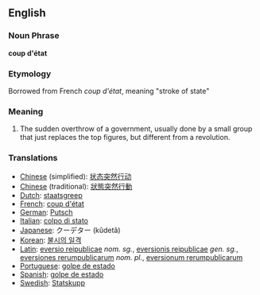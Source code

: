==English==

===Noun Phrase===
'''coup d'état'''

===Etymology===
Borrowed from French ''coup d'état'', meaning "stroke of state"

===Meaning===
#The sudden overthrow of a government, usually done by a small group that just replaces the top figures, but different from a revolution.

===Translations===
*[[Chinese]] (simplified): [[状态突然行动]]
*[[Chinese]] (traditional): [[狀態突然行動]]
*[[Dutch]]: [[staatsgreep]]
*[[French]]: [[coup d'état]]
*[[German]]: [[Putsch]]
*[[Italian]]: [[colpo di stato]]
*[[Japanese]]: クーデター (kûdetâ)
*[[Korean]]: [[불시의 일격]]
*[[Latin]]: [[eversio reipublicae]] ''nom. sg.'', [[eversionis reipublicae]] ''gen. sg.'', [[eversiones rerumpublicarum]] ''nom. pl.'', [[eversionum rerumpublicarum]]
*[[Portuguese]]: [[golpe de estado]]
*[[Spanish]]: [[golpe de estado]]
*[[Swedish]]: [[Statskupp]]